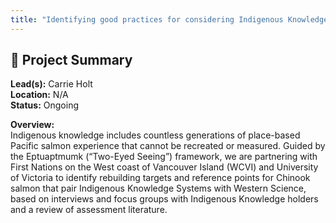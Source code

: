 ```yaml
---
title: "Identifying good practices for considering Indigenous Knowledge in Rebuilding Plan targets and stock assessment reference poi"
---
```


## 🧬 Project Summary

**Lead(s):** Carrie Holt  
**Location:** N/A  
**Status:** Ongoing  

**Overview:**  
Indigenous knowledge includes countless generations of place-based Pacific salmon experience that cannot be recreated or measured. Guided by the Eptuaptmumk (“Two-Eyed Seeing”) framework, we are partnering with First Nations on the West coast of Vancouver Island (WCVI) and University of Victoria to identify rebuilding targets and reference points for Chinook salmon that pair Indigenous Knowledge Systems with Western Science, based on interviews and focus groups with Indigenous Knowledge holders and a review of assessment literature.